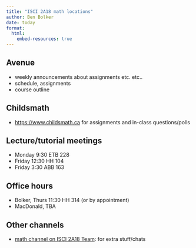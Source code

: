 ```yaml
---
title: "ISCI 2A18 math locations"
author: Ben Bolker
date: today
format:
  html:
    embed-resources: true
---
```


## Avenue 

* weekly announcements about assignments etc. etc..
* schedule, assignments
* course outline

## Childsmath

* [https://www.childsmath.ca](https://www.childsmath.ca) for assignments and in-class questions/polls

## Lecture/tutorial meetings

* Monday 9:30 ETB 228
* Friday 12:30 HH 104
* Friday 3:30 ABB 163

## Office hours

* Bolker, Thurs 11:30 HH 314 (or by appointment)
* MacDonald, TBA

## Other channels

* [math channel on ISCI 2A18 Team](https://teams.microsoft.com/l/channel/19%3A205e245c22454e7981495c83105e305e%40thread.tacv2/Math?groupId=d8ae4813-482f-4849-9cdd-29c5fa32a955&tenantId=44376307-b429-42ad-8c25-28cd496f4772): for extra stuff/chats
